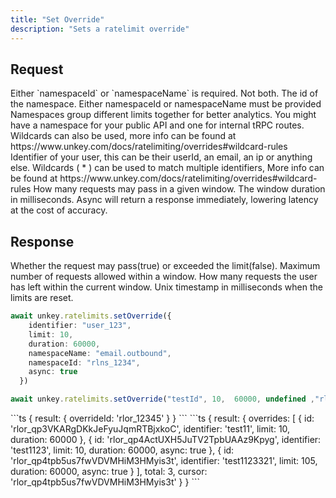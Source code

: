 ```yaml
---
title: "Set Override"
description: "Sets a ratelimit override"
---
```


## Request
 
 <Warning>
Either `namespaceId` or `namespaceName` is required. Not both.
</Warning>

<ParamField body="namespaceId" type="string" required>
The id of the namespace. Either namespaceId or namespaceName must be provided
</ParamField>

<ParamField body="namespaceName" type="string" required>
Namespaces group different limits together for better analytics. You might have a namespace for your public API and one for internal tRPC routes. Wildcards can also be used, more info can be found at https://www.unkey.com/docs/ratelimiting/overrides#wildcard-rules
</ParamField>

<ParamField body="identifier" type="string" required>
Identifier of your user, this can be their userId, an email, an ip or anything else. Wildcards ( * ) can be used to match multiple identifiers, More info can be found at https://www.unkey.com/docs/ratelimiting/overrides#wildcard-rules
</ParamField>

<ParamField body="limit" type="string" required>
How many requests may pass in a given window.
</ParamField>

<ParamField body="duration" type="string" required>
The window duration in milliseconds.
</ParamField>

<ParamField body="async" type="boolean" default="false">
Async will return a response immediately, lowering latency at the cost of accuracy.
</ParamField>


## Response

<ResponseField name="result">
<Expandable title="properties" defaultOpen>

<ResponseField name="success" type="boolean" required>
Whether the request may pass(true) or exceeded the limit(false).
</ResponseField>
<ResponseField name="limit" type="integer" required>
Maximum number of requests allowed within a window.
</ResponseField>
<ResponseField name="remaining" type="integer" required>
How many requests the user has left within the current window.
</ResponseField>
<ResponseField name="reset" type="number" required>
Unix timestamp in milliseconds when the limits are reset.
</ResponseField>
</Expandable>
</ResponseField>

<RequestExample>

```ts
await unkey.ratelimits.setOverride({
    identifier: "user_123",
    limit: 10,
    duration: 60000,
    namespaceName: "email.outbound",
    namespaceId: "rlns_1234",
    async: true
  })
```

</RequestExample>

<RequestExample>

```ts
await unkey.ratelimits.setOverride("testId", 10,  60000, undefined ,"rlns_12345", true)
```

</RequestExample>

<ResponseExample>
```ts
{ 
  result: {
     overrideId: 'rlor_12345' 
  }
}
```

</ResponseExample>

<ResponseExample>
```ts
{
  result: {
    overrides: [
       {
        id: 'rlor_qp3VKARgDKkJeFyuJqmRTBjxkoC',
        identifier: 'test11',
        limit: 10,
        duration: 60000
      },
      {
        id: 'rlor_qp4ActUXH5JuTV2TpbUAAz9Kpyg',
        identifier: 'test1123',
        limit: 10,
        duration: 60000,
        async: true
      },
      {
        id: 'rlor_qp4tpb5us7fwVDVMHiM3HMyis3t',
        identifier: 'test1123321',
        limit: 105,
        duration: 60000,
        async: true
      } 
    ],
    total: 3,
    cursor: 'rlor_qp4tpb5us7fwVDVMHiM3HMyis3t'
  }
}
```

</ResponseExample>